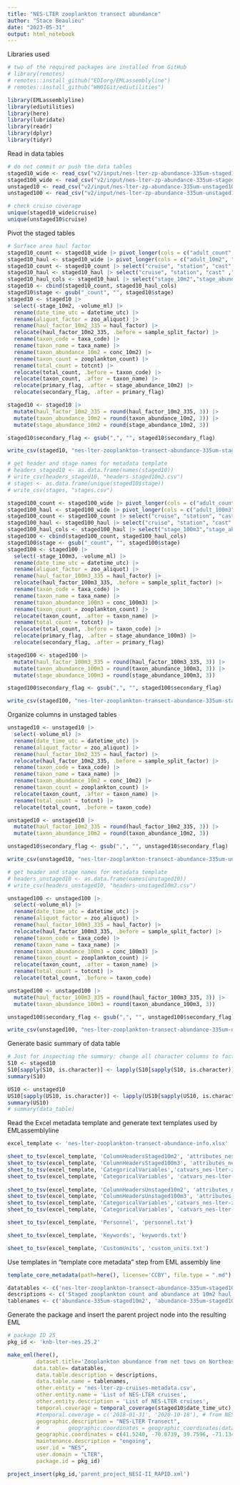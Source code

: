 ```yaml
---
title: "NES-LTER zooplankton transect abundance"
author: "Stace Beaulieu"
date: "2023-05-31"
output: html_notebook
---
```


Libraries used

```r
# two of the required packages are installed from GitHub
# library(remotes)
# remotes::install_github("EDIorg/EMLassemblyline")
# remotes::install_github("WHOIGit/ediutilities")

library(EMLassemblyline)
library(ediutilities)
library(here)
library(lubridate)
library(readr) 
library(dplyr)
library(tidyr)

```

Read in data tables

```r
# do not commit or push the data tables
staged10_wide <- read_csv("v2/input/nes-lter-zp-abundance-335um-staged10m2.csv")
staged100_wide <- read_csv("v2/input/nes-lter-zp-abundance-335um-staged100m3.csv")
unstaged10 <- read_csv("v2/input/nes-lter-zp-abundance-335um-unstaged10m2.csv")
unstaged100 <- read_csv("v2/input/nes-lter-zp-abundance-335um-unstaged100m3.csv")

# check cruise coverage
unique(staged10_wide$cruise)
unique(unstaged10$cruise)

```
Pivot the staged tables

```r

# Surface area haul factor
staged10_count <- staged10_wide |> pivot_longer(cols = c("adult_count", "c5_count", "c4_count", "c3_count", "c2_count", "c1_count", "cryptopia_count", "furcilia_count", "calyptopis_count", "nauplius_count", "unknown_count"), names_to = "stage", values_to = "stage_count")
staged10_haul <- staged10_wide |> pivot_longer(cols = c("adult_10m2", "c5_10m2", "c4_10m2", "c3_10m2", "c2_10m2", "c1_10m2", "cryptopia_10m2", "furcilia_10m2", "calyptopis_10m2", "nauplius_10m2", "unknown_10m2"), names_to = "stage_10m2", values_to = "stage_abundance_10m2")
staged10_count <- staged10_count |> select("cruise", "station", "cast" ,"datetime_utc", "day_night","sample_split_factor", "volume_ml","zoo_aliquot", "haul_factor", "taxa_code", "taxa_name", "conc_10m2", "zooplankton_count","totcnt", "primary_flag","secondary_flag" ,"stage","stage_count")  
staged10_haul <- staged10_haul |> select("cruise", "station", "cast" ,"datetime_utc", "day_night","sample_split_factor", "volume_ml","zoo_aliquot", "haul_factor", "taxa_code", "taxa_name", "conc_10m2", "zooplankton_count","totcnt", "primary_flag","secondary_flag" ,"stage_10m2","stage_abundance_10m2") 
staged10_haul_cols <- staged10_haul |> select("stage_10m2","stage_abundance_10m2") 
staged10 <- cbind(staged10_count, staged10_haul_cols)
staged10$stage <- gsub("_count", "", staged10$stage)
staged10 <- staged10 |>
  select(-stage_10m2, -volume_ml) |>
  rename(date_time_utc = datetime_utc) |>
  rename(aliquot_factor = zoo_aliquot) |>
  rename(haul_factor_10m2_335 = haul_factor) |>
  relocate(haul_factor_10m2_335, .before = sample_split_factor) |>
  rename(taxon_code = taxa_code) |>
  rename(taxon_name = taxa_name) |>
  rename(taxon_abundance_10m2 = conc_10m2) |>
  rename(taxon_count = zooplankton_count) |>
  rename(total_count = totcnt) |>
  relocate(total_count, .before = taxon_code) |>
  relocate(taxon_count, .after = taxon_name) |>
  relocate(primary_flag, .after = stage_abundance_10m2) |>
  relocate(secondary_flag, .after = primary_flag)

staged10 <- staged10 |>
  mutate(haul_factor_10m2_335 = round(haul_factor_10m2_335, 3)) |>
  mutate(taxon_abundance_10m2 = round(taxon_abundance_10m2, 3)) |>
  mutate(stage_abundance_10m2 = round(stage_abundance_10m2, 3))

staged10$secondary_flag <- gsub(",", "", staged10$secondary_flag)

write_csv(staged10, "nes-lter-zooplankton-transect-abundance-335um-staged10m2.csv")

# get header and stage names for metadata template
# headers_staged10 <- as.data.frame(names(staged10))
# write_csv(headers_staged10, "headers-staged10m2.csv")
# stages <- as.data.frame(unique(staged10$stage))
# write_csv(stages, "stages.csv")

```

```r

staged100_count <- staged100_wide |> pivot_longer(cols = c("adult_count", "c5_count", "c4_count", "c3_count", "c2_count", "c1_count", "cryptopia_count", "furcilia_count", "calyptopis_count", "nauplius_count", "unknown_count"), names_to = "stage", values_to = "stage_count")
staged100_haul <- staged100_wide |> pivot_longer(cols = c("adult_100m3", "c5_100m3", "c4_100m3", "c3_100m3", "c2_100m3", "c1_100m3", "cryptopia_100m3", "furcilia_100m3", "calyptopis_100m3", "nauplius_100m3", "unknown_100m3"), names_to = "stage_100m3", values_to = "stage_abundance_100m3")
staged100_count <- staged100_count |> select("cruise", "station", "cast" ,"datetime_utc", "day_night","sample_split_factor", "volume_ml","zoo_aliquot", "haul_factor", "taxa_code", "taxa_name", "conc_100m3", "zooplankton_count","totcnt", "primary_flag","secondary_flag" ,"stage","stage_count")  
staged100_haul <- staged100_haul |> select("cruise", "station", "cast" ,"datetime_utc", "day_night","sample_split_factor", "volume_ml","zoo_aliquot", "haul_factor", "taxa_code", "taxa_name", "conc_100m3", "zooplankton_count","totcnt", "primary_flag","secondary_flag" ,"stage_100m3","stage_abundance_100m3") 
staged100_haul_cols <- staged100_haul |> select("stage_100m3","stage_abundance_100m3") 
staged100 <- cbind(staged100_count, staged100_haul_cols)
staged100$stage <- gsub("_count", "", staged100$stage)
staged100 <- staged100 |>
  select(-stage_100m3, -volume_ml) |>
  rename(date_time_utc = datetime_utc) |>
  rename(aliquot_factor = zoo_aliquot) |>
  rename(haul_factor_100m3_335 = haul_factor) |>
  relocate(haul_factor_100m3_335, .before = sample_split_factor) |>
  rename(taxon_code = taxa_code) |>
  rename(taxon_name = taxa_name) |>
  rename(taxon_abundance_100m3 = conc_100m3) |>
  rename(taxon_count = zooplankton_count) |>
  relocate(taxon_count, .after = taxon_name) |>
  rename(total_count = totcnt) |>
  relocate(total_count, .before = taxon_code) |>
  relocate(primary_flag, .after = stage_abundance_100m3) |>
  relocate(secondary_flag, .after = primary_flag)

staged100 <- staged100 |>
  mutate(haul_factor_100m3_335 = round(haul_factor_100m3_335, 3)) |>
  mutate(taxon_abundance_100m3 = round(taxon_abundance_100m3, 3)) |>
  mutate(stage_abundance_100m3 = round(stage_abundance_100m3, 3))

staged100$secondary_flag <- gsub(",", "", staged100$secondary_flag)

write_csv(staged100, "nes-lter-zooplankton-transect-abundance-335um-staged100m3.csv")

```
Organize columns in unstaged tables

```r

unstaged10 <- unstaged10 |>
  select(-volume_ml) |>
  rename(date_time_utc = datetime_utc) |>
  rename(aliquot_factor = zoo_aliquot) |>
  rename(haul_factor_10m2_335 = haul_factor) |>
  relocate(haul_factor_10m2_335, .before = sample_split_factor) |>
  rename(taxon_code = taxa_code) |>
  rename(taxon_name = taxa_name) |>
  rename(taxon_abundance_10m2 = conc_10m2) |>
  rename(taxon_count = zooplankton_count) |>
  relocate(taxon_count, .after = taxon_name) |>
  rename(total_count = totcnt) |>
  relocate(total_count, .before = taxon_code) 

unstaged10 <- unstaged10 |>
  mutate(haul_factor_10m2_335 = round(haul_factor_10m2_335, 3)) |>
  mutate(taxon_abundance_10m2 = round(taxon_abundance_10m2, 3)) 

unstaged10$secondary_flag <- gsub(",", "", unstaged10$secondary_flag)

write_csv(unstaged10, "nes-lter-zooplankton-transect-abundance-335um-unstaged10m2.csv")

# get header and stage names for metadata template
# headers_unstaged10 <- as.data.frame(names(unstaged10))
# write_csv(headers_unstaged10, "headers-unstaged10m2.csv")

unstaged100 <- unstaged100 |>
  select(-volume_ml) |>
  rename(date_time_utc = datetime_utc) |>
  rename(aliquot_factor = zoo_aliquot) |>
  rename(haul_factor_100m3_335 = haul_factor) |>
  relocate(haul_factor_100m3_335, .before = sample_split_factor) |>
  rename(taxon_code = taxa_code) |>
  rename(taxon_name = taxa_name) |>
  rename(taxon_abundance_100m3 = conc_100m3) |>
  rename(taxon_count = zooplankton_count) |>
  relocate(taxon_count, .after = taxon_name) |>
  rename(total_count = totcnt) |>
  relocate(total_count, .before = taxon_code) 

unstaged100 <- unstaged100 |>
  mutate(haul_factor_100m3_335 = round(haul_factor_100m3_335, 3)) |>
  mutate(taxon_abundance_100m3 = round(taxon_abundance_100m3, 3)) 

unstaged100$secondary_flag <- gsub(",", "", unstaged100$secondary_flag)

write_csv(unstaged100, "nes-lter-zooplankton-transect-abundance-335um-unstaged100m3.csv")

```

Generate basic summary of data table

```r
# Just for inspecting the summary: change all character columns to factor
S10 <- staged10
S10[sapply(S10, is.character)] <- lapply(S10[sapply(S10, is.character)], as.factor)
summary(S10)

US10 <- unstaged10
US10[sapply(US10, is.character)] <- lapply(US10[sapply(US10, is.character)], as.factor)
summary(US10)
# summary(data_table)

```

Read the Excel metadata template and generate text templates used by
EMLassemblyline

```r

excel_template <- 'nes-lter-zooplankton-transect-abundance-info.xlsx'

sheet_to_tsv(excel_template, 'ColumnHeadersStaged10m2', 'attributes_nes-lter-zooplankton-transect-abundance-335um-staged10m2.txt') 
sheet_to_tsv(excel_template, 'ColumnHeadersStaged100m3', 'attributes_nes-lter-zooplankton-transect-abundance-335um-staged100m3.txt')
sheet_to_tsv(excel_template, 'CategoricalVariables','catvars_nes-lter-zooplankton-transect-abundance-335um-staged10m2.txt')
sheet_to_tsv(excel_template, 'CategoricalVariables', 'catvars_nes-lter-zooplankton-transect-abundance-335um-staged100m3.txt')
 
sheet_to_tsv(excel_template, 'ColumnHeadersUnstaged10m2', 'attributes_nes-lter-zooplankton-transect-abundance-335um-unstaged10m2.txt') 
sheet_to_tsv(excel_template, 'ColumnHeadersUnstaged100m3', 'attributes_nes-lter-zooplankton-transect-abundance-335um-unstaged100m3.txt')
sheet_to_tsv(excel_template, 'CategoricalVariables','catvars_nes-lter-zooplankton-transect-abundance-335um-unstaged10m2.txt')
sheet_to_tsv(excel_template, 'CategoricalVariables', 'catvars_nes-lter-zooplankton-transect-abundance-335um-unstaged100m3.txt')

sheet_to_tsv(excel_template, 'Personnel', 'personnel.txt')

sheet_to_tsv(excel_template, 'Keywords', 'keywords.txt')

sheet_to_tsv(excel_template, 'CustomUnits', 'custom_units.txt')

```

Use templates in "template core metadata" step from EML assembly line

```r

template_core_metadata(path=here(), license='CCBY', file.type = ".md")

datatables <- c('nes-lter-zooplankton-transect-abundance-335um-staged10m2.csv', 'nes-lter-zooplankton-transect-abundance-335um-staged100m3.csv', 'nes-lter-zooplankton-transect-abundance-335um-unstaged10m2.csv', 'nes-lter-zooplankton-transect-abundance-335um-unstaged100m3.csv' )
descriptions <- c('Staged zooplankton count and abundance at 10m2 haul factor', 'Staged zooplankton count and abundance at 100m3 haul factor', 'Unstaged zooplankton count and abundance at 10m2 haul factor', 'Unstaged zooplankton count and abundance at 100m3 haul factor')
tablenames <- c('abundance-335um-staged10m2', 'abundance-335um-staged100m3', 'abundance-335um-unstaged10m2', 'abundance-335um-unstaged100m3')

```
Generate the package and insert the parent project node into the resulting EML

```r
# package ID 25
pkg_id <- 'knb-lter-nes.25.2'

make_eml(here(),
         dataset.title='Zooplankton abundance from net tows on Northeast U.S. Shelf Long Term Ecological Research (NES-LTER) Transect cruises, ongoing since 2018',
        data.table= datatables,  
         data.table.description = descriptions,
         data.table.name = tablenames,
         other.entity = 'nes-lter-zp-cruises-metadata.csv',
         other.entity.name = 'List of NES-LTER cruises',
         other.entity.description = 'List of NES-LTER cruises',         
         temporal.coverage = temporal_coverage(staged10$date_time_utc),
         #temporal.coverage = c('2018-01-31', '2020-10-18'), # from NES-LTER_TOW_data
         geographic.description = "NES-LTER Transect",
         #         geographic.coordinates = geographic_coordinates(data_table$latitude, data_table$longitude),
         geographic.coordinates = c(41.5240, -70.8739, 39.7596, -71.1344), # from NES-LTER_TOW_data in v1
         maintenance.description = "ongoing",
         user.id = "NES",
         user.domain = "LTER",
         package.id = pkg_id)

project_insert(pkg_id,'parent_project_NESI-II_RAPID.xml')
```
